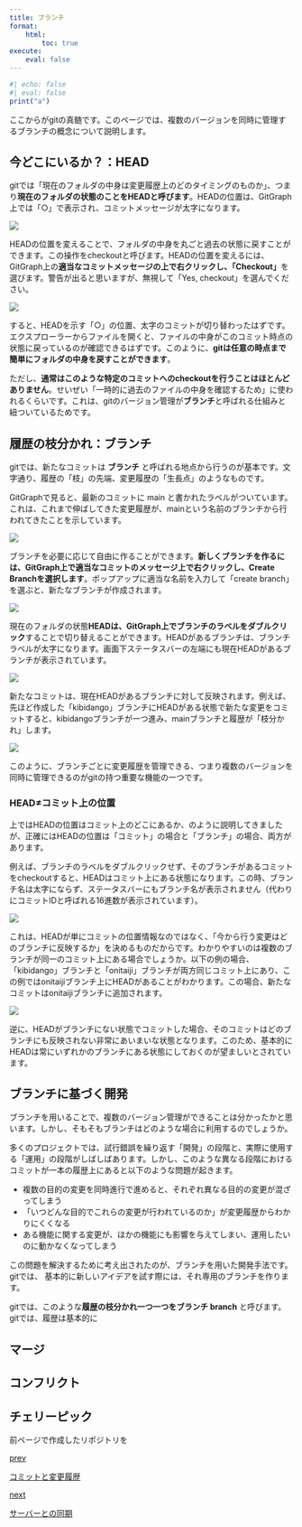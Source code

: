 ```yaml
---
title: ブランチ
format:
    html:
        toc: true
execute:
    eval: false
---
```

```r
#| echo: false
#| eval: false
print("a")
```

ここからがgitの真髄です。このページでは、複数のバージョンを同時に管理するブランチの概念について説明します。

## 今どこにいるか？：HEAD
gitでは「現在のフォルダの中身は変更履歴上のどのタイミングのものか」、つまり**現在のフォルダの状態のことをHEADと呼びます**。HEADの位置は、GitGraph上では「○」で表示され、コミットメッセージが太字になります。

![](rsc/branch0.png)

HEADの位置を変えることで、フォルダの中身を丸ごと過去の状態に戻すことができます。この操作をcheckoutと呼びます。HEADの位置を変えるには、GitGraph上の**適当なコミットメッセージの上で右クリックし、「Checkout」**を選びます。警告が出ると思いますが、無視して「Yes, checkout」を選んでください。

![](rsc/branch0a.png)

すると、HEADを示す「○」の位置、太字のコミットが切り替わったはずです。エクスプローラーからファイルを開くと、ファイルの中身がこのコミット時点の状態に戻っているのが確認できるはずです。このように、**gitは任意の時点まで簡単にフォルダの中身を戻すことができます**。

ただし、**通常はこのような特定のコミットへのcheckoutを行うことはほとんどありません**。せいぜい「一時的に過去のファイルの中身を確認するため」に使われるくらいです。これは、gitのバージョン管理が**ブランチ**と呼ばれる仕組みと紐ついているためです。

## 履歴の枝分かれ：ブランチ
gitでは、新たなコミットは **ブランチ** と呼ばれる地点から行うのが基本です。文字通り、履歴の「枝」の先端、変更履歴の「生長点」のようなものです。

GitGraphで見ると、最新のコミットに main と書かれたラベルがついています。これは、これまで伸ばしてきた変更履歴が、mainという名前のブランチから行われてきたことを示しています。

![](rsc/branch1.png)

ブランチを必要に応じて自由に作ることができます。**新しくブランチを作るには、GitGraph上で適当なコミットのメッセージ上で右クリックし、Create Branchを選択します**。ポップアップに適当な名前を入力して「create branch」を選ぶと、新たなブランチが作成されます。

![](rsc/branch1a.png)

現在のフォルダの状態**HEADは、GitGraph上でブランチのラベルをダブルクリック**することで切り替えることができます。HEADがあるブランチは、ブランチラベルが太字になります。画面下ステータスバーの左端にも現在HEADがあるブランチが表示されています。

![](rsc/branch2.png)

新たなコミットは、現在HEADがあるブランチに対して反映されます。例えば、先ほど作成した「kibidango」ブランチにHEADがある状態で新たな変更をコミットすると、kibidangoブランチが一つ進み、mainブランチと履歴が「枝分かれ」します。

![](branch3.png)

このように、ブランチごとに変更履歴を管理できる、つまり複数のバージョンを同時に管理できるのがgitの持つ重要な機能の一つです。


:::{.callout-note}
### HEAD≠コミット上の位置
上ではHEADの位置はコミット上のどこにあるか、のように説明してきましたが、正確にはHEADの位置は「コミット」の場合と「ブランチ」の場合、両方があります。

例えば、ブランチのラベルをダブルクリックせず、そのブランチがあるコミットをcheckoutすると、HEADはコミット上にある状態になります。この時、ブランチ名は太字にならず、ステータスバーにもブランチ名が表示されません（代わりにコミットIDと呼ばれる16進数が表示されています）。

![](rsc/branch2a.png)

これは、HEADが単にコミットの位置情報なのではなく、「今から行う変更はどのブランチに反映するか」を決めるものだからです。わかりやすいのは複数のブランチが同一のコミット上にある場合でしょうか。以下の例の場合、「kibidango」ブランチと「onitaiji」ブランチが両方同じコミット上にあり、この例ではonitaijiブランチ上にHEADがあることがわかります。この場合、新たなコミットはonitaijiブランチに追加されます。

![](rsc/branch2b.png)

逆に、HEADがブランチにない状態でコミットした場合、そのコミットはどのブランチにも反映されない非常にあいまいな状態となります。このため、基本的にHEADは常にいずれかのブランチにある状態にしておくのが望ましいとされています。

:::

## ブランチに基づく開発
ブランチを用いることで、複数のバージョン管理ができることは分かったかと思います。しかし、そもそもブランチはどのような場合に利用するのでしょうか。

多くのプロジェクトでは、試行錯誤を繰り返す「開発」の段階と、実際に使用する「運用」の段階がしばしばあります。しかし、このような異なる段階におけるコミットが一本の履歴上にあると以下のような問題が起きます。

- 複数の目的の変更を同時進行で進めると、それぞれ異なる目的の変更が混ざってしまう
- 「いつどんな目的でこれらの変更が行われているのか」が変更履歴からわかりにくくなる
- ある機能に関する変更が、ほかの機能にも影響を与えてしまい、運用したいのに動かなくなってしまう

この問題を解決するために考え出されたのが、ブランチを用いた開発手法です。gitでは、
基本的に新しいアイデアを試す際には、それ専用のブランチを作ります。

gitでは、このような**履歴の枝分かれ一つ一つをブランチ branch** と呼びます。gitでは、履歴は基本的に

## マージ

## コンフリクト

## チェリーピック



前ページで作成したリポジトリを


```{=html}
<div class="prev-next-link">
    <a class="prev-link" href="commit.html">
        <p class="prev-next-label">prev</p>
        <p>コミットと変更履歴</p>
    </a>
    <a class="next-link" href="branch.html">
        <p class="prev-next-label">next</p>
        <p>サーバーとの同期</p>
    </a>
</div>
```